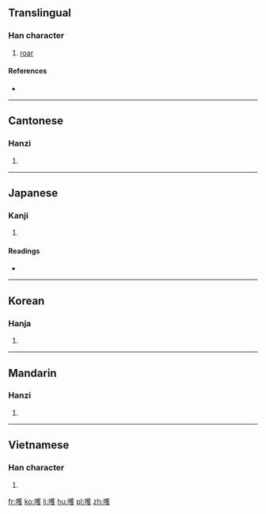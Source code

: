 ==Translingual==

===Han character===
{{Han char|rn=30|rad=口|as=14|sn=17|four=6404<sub>7</sub>|canj=口廿人水 (RTOE)|ids=⿰[[口]][[蒦]]}}

# [[roar]]

====References====
* {{Han ref|kx=0211.300|dkj=04452|dj=0434.240|hdz=10688.080|uh=5684|ud=22148|bh=ECC4|bd=60612}}

----

==Cantonese==

===Hanzi===
{{yue-hanzi|jyut=|y=o2}}

# {{defn|lang=yue|sort=口14}}

----

==Japanese==

===Kanji===
{{ja-kanji|grade=|rs=口14}}

# {{defn|lang=ja|sort=口14}}

====Readings====
* {{ja-readings|on=[[かく]] (kaku), [[わく]] (waku)|kun=[[わめく]] (wameku), [[ああ]] (aa)}}

----

==Korean==

===Hanja===
{{ko-hanja|hangeul=획|rv=hoek|mr=hoek}}

# {{defn|lang=ko|sort=口14}}

----

==Mandarin==

===Hanzi===
{{cmn-hanzi|pin=[[huò]] ([[huo4]])|wg=huo<sup>4</sup>}}

# {{defn|lang=cmn|sort=口14}}

----

==Vietnamese==

===Han character===
{{vi-hantu|[[quác]]|rs=口14}}

# {{defn|lang=vi|sort=口14}}

[[fr:嚄]]
[[ko:嚄]]
[[li:嚄]]
[[hu:嚄]]
[[pl:嚄]]
[[zh:嚄]]